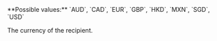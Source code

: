 <ResponseField name="Currency" type="string">
**Possible values:** `AUD`, `CAD`, `EUR`, `GBP`, `HKD`, `MXN`, `SGD`, `USD`

The currency of the recipient.
</ResponseField>